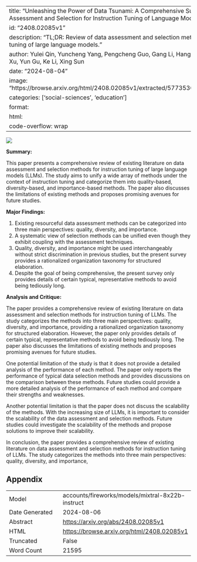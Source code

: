 
---
title: "Unleashing the Power of Data Tsunami: A Comprehensive Survey on Data Assessment and Selection for Instruction Tuning of Language Models"
id: "2408.02085v1"
description: "TL;DR: Review of data assessment and selection methods for instruction tuning of large language models."
author: Yulei Qin, Yuncheng Yang, Pengcheng Guo, Gang Li, Hang Shao, Yuchen Shi, Zihan Xu, Yun Gu, Ke Li, Xing Sun
date: "2024-08-04"
image: "https://browse.arxiv.org/html/2408.02085v1/extracted/5773530/survey_illustration.png"
categories: ['social-sciences', 'education']
format:
  html:
    code-overflow: wrap
---

![](https://browse.arxiv.org/html/2408.02085v1/extracted/5773530/survey_illustration.png)

**Summary:**

This paper presents a comprehensive review of existing literature on data assessment and selection methods for instruction tuning of large language models (LLMs). The study aims to unify a wide array of methods under the context of instruction tuning and categorize them into quality-based, diversity-based, and importance-based methods. The paper also discusses the limitations of existing methods and proposes promising avenues for future studies.

**Major Findings:**

1. Existing resourceful data assessment methods can be categorized into three main perspectives: quality, diversity, and importance.
2. A systematic view of selection methods can be unified even though they exhibit coupling with the assessment techniques.
3. Quality, diversity, and importance might be used interchangeably without strict discrimination in previous studies, but the present survey provides a rationalized organization taxonomy for structured elaboration.
4. Despite the goal of being comprehensive, the present survey only provides details of certain typical, representative methods to avoid being tediously long.

**Analysis and Critique:**

The paper provides a comprehensive review of existing literature on data assessment and selection methods for instruction tuning of LLMs. The study categorizes the methods into three main perspectives: quality, diversity, and importance, providing a rationalized organization taxonomy for structured elaboration. However, the paper only provides details of certain typical, representative methods to avoid being tediously long. The paper also discusses the limitations of existing methods and proposes promising avenues for future studies.

One potential limitation of the study is that it does not provide a detailed analysis of the performance of each method. The paper only reports the performance of typical data selection methods and provides discussions on the comparison between these methods. Future studies could provide a more detailed analysis of the performance of each method and compare their strengths and weaknesses.

Another potential limitation is that the paper does not discuss the scalability of the methods. With the increasing size of LLMs, it is important to consider the scalability of the data assessment and selection methods. Future studies could investigate the scalability of the methods and propose solutions to improve their scalability.

In conclusion, the paper provides a comprehensive review of existing literature on data assessment and selection methods for instruction tuning of LLMs. The study categorizes the methods into three main perspectives: quality, diversity, and importance,

## Appendix

|          |          |
|----------|----------|
| Model     | accounts/fireworks/models/mixtral-8x22b-instruct       |
| Date Generated     | 2024-08-06       |
| Abstract | [https://arxiv.org/abs/2408.02085v1](https://arxiv.org/abs/2408.02085v1)        |
| HTML     | [https://browse.arxiv.org/html/2408.02085v1](https://browse.arxiv.org/html/2408.02085v1)       |
| Truncated       | False       |
| Word Count       | 21595       |